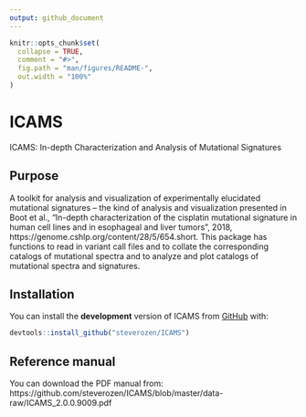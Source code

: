 ```yaml
---
output: github_document
---
```


<!-- README.md is generated from README.Rmd. Please edit that file -->

```r
knitr::opts_chunk$set(
  collapse = TRUE,
  comment = "#>",
  fig.path = "man/figures/README-",
  out.width = "100%"
)
```
# ICAMS

<!-- badges: start -->
<!-- badges: end -->

ICAMS: In-depth Characterization and Analysis of Mutational Signatures

## Purpose

A toolkit for analysis and visualization of experimentally elucidated mutational signatures -- 
the kind of analysis and visualization presented in Boot et al., "In-depth characterization of the cisplatin 
mutational signature in human cell lines and in esophageal and liver tumors", 
2018, https://genome.cshlp.org/content/28/5/654.short. This package has functions to read in variant call files and to collate 
the corresponding catalogs of mutational spectra and to analyze and plot catalogs of mutational spectra and signatures.

## Installation

You can install the **development** version of ICAMS from [GitHub](https://github.com/) with:

``` r
devtools::install_github("steverozen/ICAMS")
```

## Reference manual

You can download the PDF manual from: https://github.com/steverozen/ICAMS/blob/master/data-raw/ICAMS_2.0.0.9009.pdf
